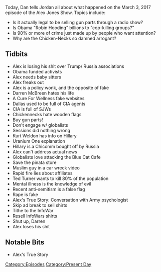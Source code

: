 {{DEFAULTSORT:
    #_EPISODE_0019:March 3, 2017
}}{{Episode
    | title           = March 3, 2017
    | caption         = Listen to this episode on [https://knowledgefight.libsyn.com/knowledge-fight-march-3-2017 Libsyn] [https://open.spotify.com/episode/4gfQwSQVGLMWmv7DQQ9M0b Spotify]
    | episodeNumber   = 19
    | length          = 02:22:40
    | airDate         = March 6, 2017
    | coverageDate    = March 3, 2017
    | episodeType     = [[:Category:Present Day|Present Day]]
    | appearance      = [[Darren McBreen]], [[Jeff Sessions]], [[Kurt Weldon]]
    | beverage        = Champagne
    | oocDrop         = Globalists are super uncool; I hate stupid liberals
    | previousEpisode = [[18: March 1, 2017/Super Bowl Bonus]]
    | nextEpisode     = [[20: March 6 & Celebrity Cameos]]
}}

{{Stub}}

Today, Dan tells Jordan all about what happened on the March 3, 2017 episode of the Alex Jones Show. Topics include:

*Is it actually legal to be selling gun parts through a radio show?
*Is Obama "Robin Hooding" billions to "cop-killing groups?"
*Is 90% or more of crime just made up by people who want attention?
*Why are the Chicken-Necks so damned arrogant?

==Tidbits==

*Alex is losing his shit over Trump/ Russia associations
*Obama funded activists
*Alex needs baby sitters
*Alex freaks out
*Alex is a policy wonk, and the opposite of fake
*Darren McBreen hates his life
*A Cure For Wellness fake websites
*Dallas used to be full of CIA agents
*CIA is full of SJWs
*Chickennecks hate wooden flags
*Buy gun parts!
*Don't engage w/ globalists
*Sessions did nothing wrong
*Kurt Weldon has info on Hillary
*Uranium One explanation
*Hillary is a Chicomm bought off by Russia
*Alex can't address actual news
*Globalists love attacking the Blue Cat Cafe
*Save the pinata store
*Muslim guy in a car wreck video
*Rapid fire lies about affiliates
*Ted Turner wants to kill 80% of the population
*Mental illness is the knowledge of evil
*Recent anti-semitism is a false flag
*Rape is fake
*Alex's True Story: Conversation with Army psychologist
*Skip ad break to sell shirts
*Tithe to the InfoWar
*Resell InfoWars shirts
*Shut up, Darren
*Alex loses his shit

==Notable Bits==

*Alex's True Story

[[Category:Episodes]]
[[Category:Present Day]]
